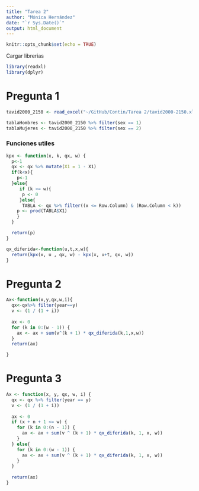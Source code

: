 ```yaml
---
title: "Tarea 2"
author: "Mónica Hernández"
date: "`r Sys.Date()`"
output: html_document
---
```


```r
knitr::opts_chunk$set(echo = TRUE)
```
Cargar librerias
```r
library(readxl)
library(dplyr)
```
# Pregunta 1
```r
tavid2000_2150 <- read_excel("~/GitHub/Contin/Tarea 2/tavid2000-2150.xls")
```

```r
tablaHombres <- tavid2000_2150 %>% filter(sex == 1)
tablaMujeres <- tavid2000_2150 %>% filter(sex == 2)
```

### Funciones utiles
```r
kpx <- function(x, k, qx, w) {
  p<-1
  qx <- qx %>% mutate(X1 = 1 - X1)
  if(k<x){
    p<-1
  }else{
     if (k >= w){
      p <- 0
     }else{
      TABLA <- qx %>% filter((x <= Row.Column) & (Row.Column < k))
    p <- prod(TABLA$X1)
    }
  }

  return(p)
}
```


```r
qx_diferida<-function(u,t,x,w){
  return(kpx(x, u , qx, w) - kpx(x, u+t, qx, w))
}
```


# Pregunta 2
```r
Ax<-function(x,y,qx,w,i){
  qx<-qx%>% filter(year==y)
  v <- (1 / (1 + i))  
  
  ax <- 0  
  for (k in 0:(w - 1)) {
    ax <- ax + sum(v^(k + 1) * qx_diferida(k,1,x,w))
  }
  return(ax)  

}
```

# Pregunta 3
```r
Ax <- function(x, y, qx, w, i) {
  qx <- qx %>% filter(year == y)
  v <- (1 / (1 + i))
  
  ax <- 0
  if (x + n + 1 <= w) {
    for (k in 0:(n - 1)) {
      ax <- ax + sum(v ^ (k + 1) * qx_diferida(k, 1, x, w))
    }
  } else{
    for (k in 0:(w - 1)) {
      ax <- ax + sum(v ^ (k + 1) * qx_diferida(k, 1, x, w))
    }
  }
  
  return(ax)
}
```
